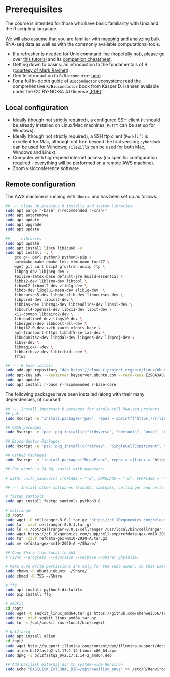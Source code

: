# Prerequisites {-}

The course is intended for those who have basic familiarity with Unix and 
the R scripting language.

We will also assume that you are familiar with mapping and analyzing bulk 
RNA-seq data as well as with the commonly available computational tools.

* If a refresher is needed for Unix command line (hopefully not), please go over [this tutorial](https://ryanstutorials.net/linuxtutorial/) and its [companion cheatsheet](https://ryanstutorials.net/linuxtutorial/cheatsheet.php).
* Getting down to basics: an introduction to the fundamentals of R ([courtesy of Mark Ravinet](markravinet.github.io/Introduction.html)).
* Gentle introduction to `R/Biocondutor`: [here](https://bioconductor.github.io/BiocWorkshops/introduction-to-bioconductor-annotation-resources.html)
* For a full in-depth guide of `Bioconductor` ecosystem: read the comprehensive `R/Bioconductor` book from Kasper D. Hansen available under the CC BY-NC-SA 4.0 license [[PDF]](/{{<myPackageUrl>}}docs/bioconductor.pdf)

## Local configuration 

* Ideally (though not strictly required), a configured SSH client (it should be already installed on Linux/Mac machines, `PuTTY` can be set up for Windows). 
* Ideally (though not strictly required), a SSH ftp client (`Forklift` is excellent for Mac, although not free beyond the trial version; `cyberduck` can be used for Windows; `FileZilla` can be used for both Mac, Windows and Linux).
* Computer with high-speed internet access (no specific configuration required - everything will be performed on a remote AWS machine). 
* Zoom visioconference software

## Remote configuration 

The AWS machine is running with `Ubuntu` and has been set up as follows:

```sh
## --- Clean up previous R installs and system libraries
sudo apt purge r-base* r-recommended r-cran-*
sudo apt autoremove
sudo apt update
sudo apt upgrade
sudo apt update

## --- Libraries
sudo apt update
sudo apt install libc6 libicu60 -y 
sudo apt install -y \
    gcc g++ perl python3 python3-pip \
    automake make cmake less vim nano fort77 \
    wget git curl bzip2 gfortran unzip ftp \
    libpng-dev libjpeg-dev \
    texlive-latex-base default-jre build-essential \
    libbz2-dev liblzma-dev libtool \
    libxml2 libxml2-dev zlib1g-dev \
    libdb-dev libglu1-mesa-dev zlib1g-dev  \
    libncurses5-dev libghc-zlib-dev libncurses-dev \
    libpcre3-dev libxml2-dev \
    libblas-dev libzmq3-dev libreadline-dev libssl-dev \
    libcurl4-openssl-dev libx11-dev libxt-dev \
    x11-common libcairo2-dev \
    libreadline6-dev libgsl0-dev \
    libeigen3-dev libboost-all-dev \
    libgtk2.0-dev xvfb xauth xfonts-base \
    apt-transport-https libhdf5-serial-dev \
    libudunits2-dev libgdal-dev libgeos-dev libproj-dev \
    libv8-dev \
    libmagick++-dev \
    libharfbuzz-dev libfribidi-dev \
    fftw3

## --- R base install 
sudo add-apt-repository "deb https://cloud.r-project.org/bin/linux/ubuntu `lsb_release -cs` -cran40/"
sudo apt-key adv --keyserver keyserver.ubuntu.com --recv-keys E298A3A825C0D65DFD57CBB651716619E084DAB9
sudo apt update
sudo apt install r-base r-recommended r-base-core
```

The following packages have been installed (along with their many dependencies, of course!): 

```sh
## --- Install important R packages for single-cell RNA-seq projects
## pak 
sudo Rscript -e 'install.packages("pak", repos = sprintf("https://r-lib.github.io/p/pak/stable/%s/%s/%s", .Platform$pkgType, R.Version()$os, R.Version()$arch))'

## CRAN packages
sudo Rscript -e 'pak::pkg_install(c("tidyverse", "devtools", "umap", "corrplot", "gam", "ggbeeswarm", "ggthemes", "Matrix", "zeallot", "fossil", "rgl", "BiocManager", "Seurat", "rliger", "Signac", "multtest", "metap", "servr"))'

## Bioconductor Packages
sudo Rscript -e 'pak::pkg_install(c("airway", "SingleCellExperiment", "scran", "scater", "batchelor", "DropletUtils", "AUCell", "plyranges", "ggraph", "clustree", "celldex", "SingleR", "slingshot", "tradeSeq", "velociraptor", "BUSpaRse", "org.Mm.eg.db", "org.Hs.eg.db", "TENxPBMCData", "scRNAseq", "scDblFinder", "chromVAR", "EnsDb.Hsapiens.v75", "LoomExperiment", "biovizBase", "rebook", "bluster"))'

## Github Packages
sudo Rscript -e 'install.packages("RcppPlanc", repos = c(linux = 'https://welch-lab.r-universe.dev/bin/linux/noble/4.4/',sources = 'https://welch-lab.r-universe.dev',cran = 'https://cloud.r-project.org'))'

## For ubuntu < 24.04, instal with makevars: 

# withr::with_makevars( c(CFLAGS = "-w", CXXFLAGS = "-w", CPPFLAGS = "-w", LDFLAGS = ""), { .... }, assignment = "+=")

## --- Install other softwares (fastQC, samtools, cellranger and cellranger indexes, ffq)

# fastqc samtools
sudo apt install fastqc samtools python3.8

# cellranger
cd /opt/
sudo wget -O cellranger-8.0.1.tar.gz "https://cf.10xgenomics.com/releases/cell-exp/cellranger-8.0.1.tar.gz?Expires=1730426816&Key-Pair-Id=APKAI7S6A5RYOXBWRPDA&Signature=RCkLqP02kkVLRceyojFWbQ4eXrjemlvkAfWxSxbkad0ZqAIjtxTlSsc5Tn3x7PLj-mZiwuTjqx4o~bcR9J5fSBHdtkUrSG~MUqLxquMxcCPom3eR2Or9vdqGvk4faMhv1-jrXS8GCOD82zU8ZdhqecdE5tJdXjLHz6flWo7bQt0jqHF3-roktu0uuXHtebw586Cg39xqzMIG8x9SkeTsRGsJAKB7~jL65YKCEPpAl~QndTghDIymv43gHO8MWiQ7QLbF-nsF16uhqUJR7sAsPZSjCkKPW0GZTIpUmie1nv2OnoenOw9O6-Wj4gIBzcWVHkt-qkmPwvnF3nXq~0xUUw__"
sudo tar -xzvf cellranger-8.0.1.tar.gz
sudo ln -s /opt/cellranger-8.0.1/cellranger /usr/local/bin/cellranger
sudo wget https://cf.10xgenomics.com/supp/cell-exp/refdata-gex-mm10-2020-A.tar.gz
sudo tar -xzvf refdata-gex-mm10-2020-A.tar.gz
sudo mv refdata-gex-mm10-2020-A ~/Share/

## Copy Share from local to AWS
# rsync --progress --recursive --verbose ~/Share/ physalia:

# Make sure write permissions are only for the sudo owner, so that userX cannot modify or erase the Share folder and its contents
sudo chown -R ubuntu:ubuntu ~/Share/
sudo chmod -R 755 ~/Share

# ffq
sudo apt install python3-distutils
sudo pip install ffq

# seqkit
cd /opt/
sudo wget -O seqkit_linux_amd64.tar.gz https://github.com/shenwei356/seqkit/releases/download/v2.4.0/seqkit_linux_amd64.tar.gz
sudo tar -xzvf seqkit_linux_amd64.tar.gz
sudo ln -s /opt/seqkit /usr/local/bin/seqkit

# bcl2fastq
sudo apt install alien
cd /opt/
sudo wget http://support.illumina.com/content/dam/illumina-support/documents/downloads/software/bcl2fastq/bcl2fastq2-v2.17.1.14-Linux-x86_64.rpm
sudo alien bcl2fastq2-v2.17.1.14-Linux-x86_64.rpm
sudo dpkg -i bcl2fastq2_0v2.17.1.14-2_amd64.deb

## Add basilisk external dir to system-wide Renviron
sudo echo "BASILISK_EXTERNAL_DIR=/opt/basilisk_envs" >> /etc/R/Renviron
```

